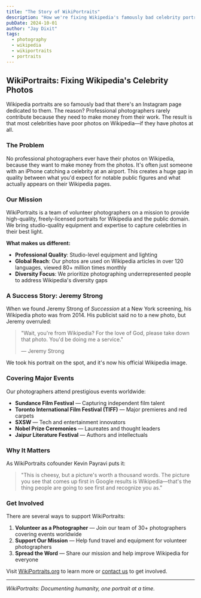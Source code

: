 ```yaml
---
title: "The Story of WikiPortraits"
description: "How we're fixing Wikipedia's famously bad celebrity portraits, one photo at a time"
pubDate: 2024-10-01
author: "Jay Dixit"
tags:
  - photography
  - wikipedia
  - wikiportraits
  - portraits
---
```


## WikiPortraits: Fixing Wikipedia's Celebrity Photos

Wikipedia portraits are so famously bad that there's an Instagram page dedicated to them. The reason? Professional photographers rarely contribute because they need to make money from their work. The result is that most celebrities have poor photos on Wikipedia—if they have photos at all.

### The Problem

No professional photographers ever have their photos on Wikipedia, because they want to make money from the photos. It's often just someone with an iPhone catching a celebrity at an airport. This creates a huge gap in quality between what you'd expect for notable public figures and what actually appears on their Wikipedia pages.

### Our Mission

WikiPortraits is a team of volunteer photographers on a mission to provide high-quality, freely-licensed portraits for Wikipedia and the public domain. We bring studio-quality equipment and expertise to capture celebrities in their best light.

**What makes us different:**

- **Professional Quality**: Studio-level equipment and lighting
- **Global Reach**: Our photos are used on Wikipedia articles in over 120 languages, viewed 80+ million times monthly
- **Diversity Focus**: We prioritize photographing underrepresented people to address Wikipedia's diversity gaps

### A Success Story: Jeremy Strong

When we found Jeremy Strong of *Succession* at a New York screening, his Wikipedia photo was from 2014. His publicist said no to a new photo, but Jeremy overruled:

> "Wait, you're from Wikipedia? For the love of God, please take down that photo. You'd be doing me a service."
>
> — Jeremy Strong

We took his portrait on the spot, and it's now his official Wikipedia image.

### Covering Major Events

Our photographers attend prestigious events worldwide:

- **Sundance Film Festival** — Capturing independent film talent
- **Toronto International Film Festival (TIFF)** — Major premieres and red carpets
- **SXSW** — Tech and entertainment innovators
- **Nobel Prize Ceremonies** — Laureates and thought leaders
- **Jaipur Literature Festival** — Authors and intellectuals

### Why It Matters

As WikiPortraits cofounder Kevin Payravi puts it:

> "This is cheesy, but a picture's worth a thousand words. The picture you see that comes up first in Google results is Wikipedia—that's the thing people are going to see first and recognize you as."

### Get Involved

There are several ways to support WikiPortraits:

1. **Volunteer as a Photographer** — Join our team of 30+ photographers covering events worldwide
2. **Support Our Mission** — Help fund travel and equipment for volunteer photographers
3. **Spread the Word** — Share our mission and help improve Wikipedia for everyone

Visit [WikiPortraits.org](https://www.wikiportraits.org) to learn more or [contact us](mailto:jay@jaydixit.com) to get involved.

---

*WikiPortraits: Documenting humanity, one portrait at a time.*
